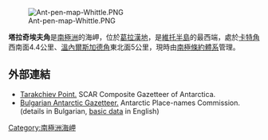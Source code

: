 [[Image:Ant-pen-map-Whittle.PNG|thumb]]

'''塔拉奇埃夫角'''是[[南極洲|南極洲]]的海岬，位於[[葛拉漢地|葛拉漢地]]，是[[維托半島|維托半島]]的最西端，處於[[卡特角|卡特角]]西南面4.4公里、[[溫內爾斯加德角|溫內爾斯加德角]]東北面5公里，現時由[[南極條約體系|南極條約體系]]管理。

{{coord|63|48|44|S|59|52|13|W|display=title}}

==外部連結==
* [http://data.aad.gov.au/aadc/gaz/scar/display_name.cfm?gaz_id=136885 Tarakchiev Point.] {{Wayback|url=http://data.aad.gov.au/aadc/gaz/scar/display_name.cfm?gaz_id=136885 |date=20120324144946 }} SCAR Composite Gazetteer of Antarctica.
* [http://apcbg.org/gazet-bg.doc Bulgarian Antarctic Gazetteer.] {{Wayback|url=http://apcbg.org/gazet-bg.doc |date=20131012104624 }} Antarctic Place-names Commission. (details in Bulgarian, [http://apcbg.org/gazet.htm basic data] {{Wayback|url=http://apcbg.org/gazet.htm |date=20160304071225 }} in English)

{{Antarctica-geo-stub}}
[[Category:南極洲海岬|Category:南極洲海岬]]